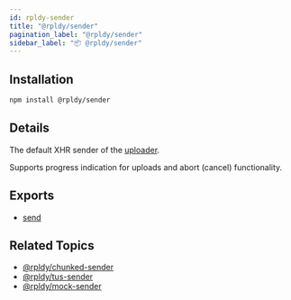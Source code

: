 ```yaml
---
id: rpldy-sender
title: "@rpldy/sender"
pagination_label: "@rpldy/sender"
sidebar_label: "📦 @rpldy/sender"
---
```


## Installation

```bash npm2yarn
npm install @rpldy/sender
```

## Details

The default XHR sender of the [uploader](../../api/uploader).

Supports progress indication for uploads and abort (cancel) functionality.

## Exports

* [send](../../api/senders/xhrSender)

## Related Topics

* [@rpldy/chunked-sender](../rpldy-chunked-sender)
* [@rpldy/tus-sender](../rpldy-tus-sender)
* [@rpldy/mock-sender](../rpldy-mock-sender)
